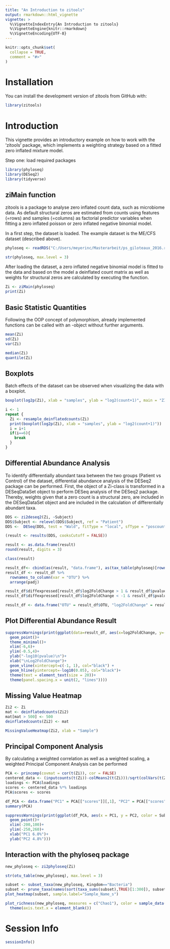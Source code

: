 ```yaml
---
title: "An Introduction to zitools"
output: rmarkdown::html_vignette
vignette: >
  %\VignetteIndexEntry{An Introduction to zitools}
  %\VignetteEngine{knitr::rmarkdown}
  %\VignetteEncoding{UTF-8}
---
```


```r
knitr::opts_chunk$set(
  collapse = TRUE,
  comment = "#>"
)
```


# Installation

You can install the development version of zitools from GitHub with:

```r
library(zitools)
```

# Introduction

This vignette provides an introductory example on how to work with the 'zitools' package, which implements a weighting strategy based on a fitted zero inflated mixture model.

Step one: load required packages

```r
library(phyloseq)
library(DESeq2)
library(tidyverse)
```

## ziMain function

zitools is a package to analyse zero inflated count data, such as microbiome data. As default structural zeros are estimated from counts using features (=rows) and samples (=columns) as factorial predictor variables when fitting a zero inflated poisson or zero inflated negative binomial model.


In a first step, the dataset is loaded. The example dataset is the ME/CFS dataset (described above).

```r
phyloseq <- readRDS("C:/Users/meyerinc/Masterarbeit/ps_giloteaux_2016.rds")
```

```r
str(phyloseq, max.level = 3)
```

After loading the dataset, a zero inflated negative binomial model is fitted to the data and based on the model a deinflated count matrix as well as weights for structural zeros are calculated by executing the \texttt{ziMain} function.

```r
Zi <- ziMain(phyloseq)
print(Zi)
```

## Basic Statistic Quantities

Following the OOP concept of polymorphism, already implemented functions can be called with an \texttt{Zi}-object without further arguments.

```r
mean(Zi)
sd(Zi)
var(Zi)

median(Zi)
quantile(Zi)
```

## Boxplots

Batch effects of the dataset can be observed when visualizing the data with a boxplot.

```r
boxplot(log2p(Zi), xlab = "samples", ylab = "log2(count+1)", main = "ZI considered")
```

```r
i <- 1
repeat {
  Zi <- resample_deinflatedcounts(Zi)
  print(boxplot(log2p(Zi), xlab = "samples", ylab = "log2(count+1)"))
  i = i+1
  if(i==6){
    break
  }
} 


```

## Differential Abundance Analysis

To identify differentially abundant taxa between the two groups (Patient vs Control) of the dataset, differential abundance analysis of the DESeq2 package can be performed. First, the object of a Zi-class is transformed in a DESeqDataSet object to perform DESeq analysis of the DESeq2 package. Thereby, weights given that a zero count is a structural zero, are included in the DESeqDataSet object and are included in the calculation of differentially abundant taxa.

```r
DDS <- zi2deseq2(Zi, ~Subject)
DDS$Subject <- relevel(DDS$Subject, ref = "Patient")
DDS <-  DESeq(DDS, test = "Wald", fitType = "local", sfType = "poscounts")
```

```r
(result <- results(DDS, cooksCutoff = FALSE))

result <- as.data.frame(result)
round(result, digits = 3)

class(result)
```

```r
result_df<- cbind(as(result, "data.frame"), as(tax_table(phyloseq)[rownames(result), ], "matrix"))
result_df <- result_df %>%
  rownames_to_column(var = "OTU") %>%
  arrange(padj)

result_df$diffexpressed[result_df$log2FoldChange > 1 & result_df$pvalue < 0.05] <- result_df$Genus
result_df$diffexpressed[result_df$log2FoldChange < -1 & result_df$pvalue < 0.05] <- result_df$Genus

result_df <- data.frame("OTU" = result_df$OTU, "log2FoldChange" = result_df$log2FoldChange, "pvalue" = result_df$pvalue, "Genus" = result_df$diffexpressed)

```

## Plot Differential Abundance Result

```r
suppressWarnings(print(ggplot(data=result_df, aes(x=log2FoldChange, y=-log10(pvalue), color = Genus)) +
  geom_point()+
  theme_minimal()+
  xlim(-6,6)+
  ylim(-0.5,4)+
  ylab("-log10(pvalue)\n")+
  xlab("\nLog2FoldChange")+
  geom_vline(xintercept=c(-1, 1), col="black") +
  geom_hline(yintercept=-log10(0.05), col="black")+
  theme(text = element_text(size = 20))+
  theme(panel.spacing.x = unit(2, "lines"))))
```

## Missing Value Heatmap

```r
Zi2 <- Zi
mat <- deinflatedcounts(Zi2)
mat[mat > 500] <- 500
deinflatedcounts(Zi2) <- mat
```

```r
MissingValueHeatmap(Zi2, xlab = "Sample")
```

## Principal Component Analysis

By calculating a weighted correlation as well as a weighted scaling, a weighted Principal Component Analysis can be performed

```r
PCA <- princomp(covmat = cor(t(Zi)), cor = FALSE)
centered_data <- (inputcounts(t(Zi))-colMeans2(t(Zi)))/sqrt(colVars(t(Zi)))
loadings <- PCA$loadings
scores <- centered_data %*% loadings
PCA$scores <- scores

df_PCA <- data.frame("PC1" = PCA[["scores"]][,1], "PC2" = PCA[["scores"]][,2], "Subject" = sample_data(Zi)$Subject)
summary(PCA)
```

```r
suppressWarnings(print(ggplot(df_PCA, aes(x = PC1, y = PC2, color = Subject))+
  geom_point()+
  xlim(-200,100)+
  ylim(-250,260)+
  xlab("PC1 6.0%")+
  ylab("PC2 4.8%")))
```

## Interaction with the phyloseq package

```r
new_phyloseq <- zi2phyloseq(Zi)
```

```r
str(otu_table(new_phyloseq), max.level = 3)
```

```r
subset <- subset_taxa(new_phyloseq, Kingdom=="Bacteria")
subset <- prune_taxa(names(sort(taxa_sums(subset),TRUE)[1:300]), subset)
plot_heatmap(subset, sample.label="Sample_Name_s")

plot_richness(new_phyloseq, measures = c("Chao1"), color = sample_data(new_phyloseq)$Subject)+
  theme(axis.text.x = element_blank())
```

# Session Info

```r
sessionInfo()
```
